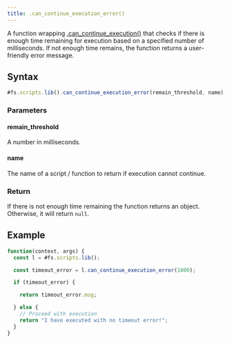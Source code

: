 ```yaml
---
title: .can_continue_execution_error()
---
```


A function wrapping [.can_continue_execution()](can_continue_execution) that checks if there is enough time remaining for execution based on a specified number of milliseconds. If not enough time remains, the function returns a user-friendly error message.

## Syntax

```js
#fs.scripts.lib().can_continue_execution_error(remain_threshold, name);
```

### Parameters

#### remain_threshold

A number in milliseconds.

#### name

The name of a script / function to return if execution cannot continue.
### Return

If there is not enough time remaining the function returns an object. Otherwise, it will return `null`.

## Example

```js
function(context, args) {
  const l = #fs.scripts.lib();

  const timeout_error = l.can_continue_execution_error(1000);

  if (timeout_error) {

    return timeout_error.msg;

  } else {
    // Proceed with execution
    return "I have executed with no timeout error!";
  }
}
```
